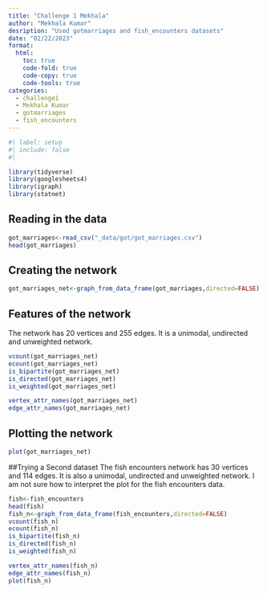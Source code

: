 ```yaml
---
title: "Challenge 1 Mekhala"
author: "Mekhala Kumar"
desription: "Used gotmarriages and fish_encounters datasets"
date: "02/22/2023"
format:
  html:
    toc: true
    code-fold: true
    code-copy: true
    code-tools: true
categories:
  - challenge1
  - Mekhala Kumar
  - gotmarriages
  - fish_encounters
---
```



```r
#| label: setup
#| include: false
#| 

library(tidyverse)
library(googlesheets4)
library(igraph)
library(statnet)
```

## Reading in the data

```r
got_marriages<-read_csv("_data/got/got_marriages.csv")
head(got_marriages)
```
## Creating the network
```r
got_marriages_net<-graph_from_data_frame(got_marriages,directed=FALSE)
```

## Features of the network
The network has 20 vertices and 255 edges. It is a unimodal, undirected and unweighted network.
```r
vcount(got_marriages_net)
ecount(got_marriages_net)
is_bipartite(got_marriages_net)
is_directed(got_marriages_net)
is_weighted(got_marriages_net)

vertex_attr_names(got_marriages_net)
edge_attr_names(got_marriages_net)

```

## Plotting the network
```r
plot(got_marriages_net)
```

##Trying a Second dataset
The fish encounters network has 30 vertices and 114 edges. It is also a unimodal, undirected and unweighted network. I am not sure how to interpret the plot for the fish encounters data.
```r
fish<-fish_encounters
head(fish)
fish_n<-graph_from_data_frame(fish_encounters,directed=FALSE)
vcount(fish_n)
ecount(fish_n)
is_bipartite(fish_n)
is_directed(fish_n)
is_weighted(fish_n)

vertex_attr_names(fish_n)
edge_attr_names(fish_n)
plot(fish_n)
```